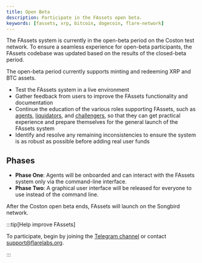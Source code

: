 ```yaml
---
title: Open Beta
description: Participate in the FAssets open beta.
keywords: [fassets, xrp, bitcoin, dogecoin, flare-network]
---
```



The FAssets system is currently in the open-beta period on the Coston test network.
To ensure a seamless experience for open-beta participants, the FAssets codebase was updated based on the results of the closed-beta period.

The open-beta period currently supports minting and redeeming XRP and BTC assets.

- Test the FAssets system in a live environment
- Gather feedback from users to improve the FAssets functionality and documentation
- Continue the education of the various roles supporting FAssets, such as [agents](/fassets/overview#agents), [liquidators](/fassets/overview#liquidators), and [challengers](/fassets/overview#challengers), so that they can get practical experience and prepare themselves for the general launch of the FAssets system
- Identify and resolve any remaining inconsistencies to ensure the system is as robust as possible before adding real user funds

## Phases

- **Phase One**: Agents will be onboarded and can interact with the FAssets system only via the command-line interface.
- **Phase Two**: A graphical user interface will be released for everyone to use instead of the command line.

After the Coston open beta ends, FAssets will launch on the Songbird network.

:::tip[Help improve FAssets]

To participate, begin by joining the [Telegram channel](https://t.me/FlareSupport) or contact [support@flarelabs.org](mailto:support@flarelabs.org).

<JiraIssueCollector />

:::
